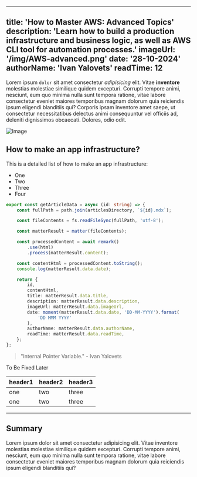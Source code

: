 ***

title: 'How to Master AWS: Advanced Topics'
description: 'Learn how to build a production infrastructure and business logic, as well as AWS CLI tool for automation processes.'
imageUrl: '/img/AWS-advanced.png'
date: '28-10-2024'
authorName: 'Ivan Yalovets'
readTime: 12
------------

Lorem ipsum `dolor` sit amet consectetur *adipisicing* elit. Vitae **inventore** molestias molestiae similique quidem excepturi. Corrupti tempore animi, nesciunt, eum quo minima nulla sunt tempora ratione, vitae labore consectetur eveniet maiores temporibus magnam dolorum quia reiciendis ipsum eligendi blanditiis qui? Corporis ipsam inventore amet saepe, ut consectetur necessitatibus delectus animi consequuntur vel officiis ad, deleniti dignissimos obcaecati. Dolores, odio odit.

![Image](/img/AWS-advanced.png)

## How to make an app infrastructure?

This is a detailed list of how to make an app infrastructure:

* One
* Two
* Three
* Four

```ts
export const getArticleData = async (id: string) => {
    const fullPath = path.join(articlesDirectory, `${id}.mdx`);

    const fileContents = fs.readFileSync(fullPath, 'utf-8');

    const matterResult = matter(fileContents);

    const processedContent = await remark()
        .use(html)
        .process(matterResult.content);

    const contentHtml = processedContent.toString();
    console.log(matterResult.data.date);

    return {
        id,
        contentHtml,
        title: matterResult.data.title,
        description: matterResult.data.description,
        imageUrl: matterResult.data.imageUrl,
        date: moment(matterResult.data.date, 'DD-MM-YYYY').format(
            'DD MMM YYYY'
        ),
        authorName: matterResult.data.authorName,
        readTime: matterResult.data.readTime,
    };
};
```

> "Internal Pointer Variable." - Ivan Yalovets

To Be Fixed Later

| header1 | header2 | header3 |
| ------- | ------- | ------- |
| one     | two     | three   |
| one     | two     | three   |

***

## Summary

Lorem ipsum dolor sit amet consectetur adipisicing elit. Vitae inventore molestias molestiae similique quidem excepturi. Corrupti tempore animi, nesciunt, eum quo minima nulla sunt tempora ratione, vitae labore consectetur eveniet maiores temporibus magnam dolorum quia reiciendis ipsum eligendi blanditiis qui?